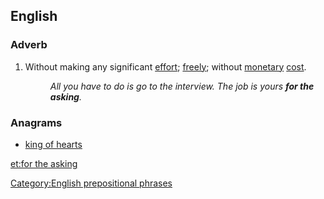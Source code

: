 ==English==

===Adverb===
{{en-adv|pos=[[for]] [[the]] [[asking]]|-}}

# {{idiomatic}} Without making any significant [[effort]]; [[free]]ly; without [[monetary]] [[cost]].
#: ''All you have to do is go to the interview. The job is yours '''for the asking'''.''

===Anagrams===
* [[king of hearts#English|king of hearts]]

[[Category:English prepositional phrases]]

[[et:for the asking]]